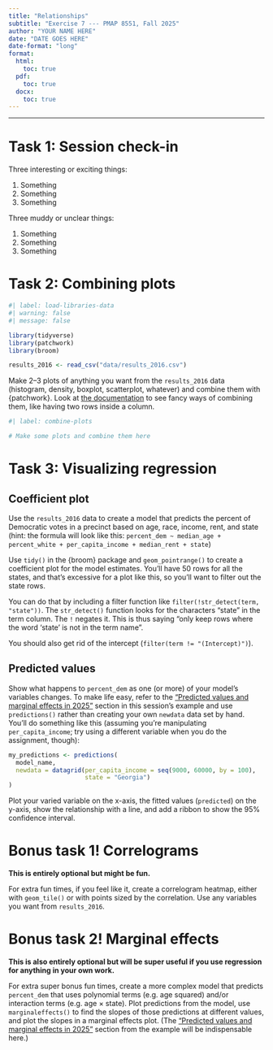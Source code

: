 ```yaml
---
title: "Relationships"
subtitle: "Exercise 7 --- PMAP 8551, Fall 2025"
author: "YOUR NAME HERE"
date: "DATE GOES HERE"
date-format: "long"
format:
  html:
    toc: true
  pdf:
    toc: true
  docx:
    toc: true
---
```


---

# Task 1: Session check-in

Three interesting or exciting things:

1. Something
2. Something
3. Something

Three muddy or unclear things:

1. Something
2. Something
3. Something


# Task 2: Combining plots

```r
#| label: load-libraries-data
#| warning: false
#| message: false

library(tidyverse)
library(patchwork)
library(broom)

results_2016 <- read_csv("data/results_2016.csv")
```

Make 2–3 plots of anything you want from the `results_2016` data (histogram, density, boxplot, scatterplot, whatever) and combine them with {patchwork}. Look at [the documentation](https://patchwork.data-imaginist.com/articles/guides/assembly.html) to see fancy ways of combining them, like having two rows inside a column.

```r
#| label: combine-plots

# Make some plots and combine them here
```


# Task 3: Visualizing regression

## Coefficient plot

Use the `results_2016` data to create a model that predicts the percent of Democratic votes in a precinct based on age, race, income, rent, and state (hint: the formula will look like this: `percent_dem ~ median_age + percent_white + per_capita_income + median_rent + state`)

Use `tidy()` in the {broom} package and `geom_pointrange()` to create a coefficient plot for the model estimates. You'll have 50 rows for all the states, and that's excessive for a plot like this, so you'll want to filter out the state rows. 

You can do that by including a filter function like `filter(!str_detect(term, "state"))`. The `str_detect()` function looks for the characters "state" in the term column. The `!` negates it. This is thus saying "only keep rows where the word 'state' is not in the term name".

You should also get rid of the intercept (`filter(term != "(Intercept)")`).


## Predicted values

Show what happens to `percent_dem` as one (or more) of your model's variables changes. To make life easy, refer to the ["Predicted values and marginal effects in 2025"](https://datavizf25.classes.andrewheiss.com/example/07-example.html#predicted-values-and-marginal-effects-in-2025) section in this session's example and use `predictions()` rather than creating your own `newdata` data set by hand. You'll do something like this (assuming you're manipulating `per_capita_income`; try using a different variable when you do the assignment, though):

```r
my_predictions <- predictions(
  model_name,
  newdata = datagrid(per_capita_income = seq(9000, 60000, by = 100),
                     state = "Georgia")
)
```

Plot your varied variable on the x-axis, the fitted values (`predicted`) on the y-axis, show the relationship with a line, and add a ribbon to show the 95% confidence interval.


# Bonus task 1! Correlograms

**This is entirely optional but might be fun.**

For extra fun times, if you feel like it, create a correlogram heatmap, either with `geom_tile()` or with points sized by the correlation. Use any variables you want from `results_2016`.


# Bonus task 2! Marginal effects

**This is also entirely optional but will be super useful if you use regression for anything in your own work.**

For extra super bonus fun times, create a more complex model that predicts `percent_dem` that uses polynomial terms (e.g. age squared) and/or interaction terms (e.g. age × state). Plot predictions from the model, use `marginaleffects()` to find the slopes of those predictions at different values, and plot the slopes in a marginal effects plot. (The ["Predicted values and marginal effects in 2025"](https://datavizf25.classes.andrewheiss.com/example/07-example.html#predicted-values-and-marginal-effects-in-2025) section from the example will be indispensable here.)
